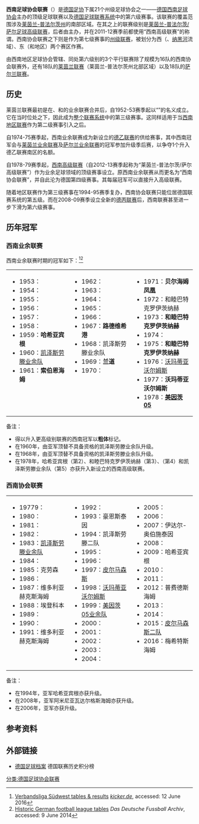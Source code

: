 {{noteTA|G1=足球|G2=德甲|G3=德乙|G4=uefa|G5=地名}}
{{Infobox football league
|name           = 西南足球协会联赛
|image          = Karte-DFB-Regionalverbände-SW.png
| pixels     = 180px
| alt        = 西南协会联赛涵盖范围
|country        = {{flag|Germany}}
|state          = {{flag|Rhineland-Palatinate}}
|region         = {{link-de|莱茵黑森|Rheinhessen}}、[[普法爾茨地區|普法尔茨]]
|confed         = [[德国西南足球协会|德国西南足球协会]]
|founded        = 1952年
|teams          = 16
|divisions      = 
|promotion      = [[莱茵兰-普法尔茨/萨尔足球高级联赛|莱茵兰-普法尔茨/萨尔高级联赛]]
|relegation     = 西南[[州级联赛|州级联赛]]（2赛区）
|level          = [[德国足球联赛系统|第 6 级]]
|season         = 
|champions      = 
|website        = 
|current        = 
}}
'''西南足球协会联赛'''（{{lang-de|'''Fußball-Verbandsliga Südwest'''}}）是[[德国足协|德国足协]]下属21个州级足球协会之一——[[德国西南足球协会|德国西南足球协会]]主办的顶级足球联赛以及[[德国足球联赛系统|德国足球联赛系统]]中的第六级赛事。该联赛的覆盖范围涉及[[莱茵兰-普法尔茨州|莱茵兰-普法尔茨州]]的南部区域。在其之上的联赛级别是[[莱茵兰-普法尔茨/萨尔足球高级联赛|莱茵兰-普法尔茨/萨尔足球高级联赛]]，后者由{{link-de|德国西南地区足球协会|Fußball-Regional-Verband Südwest}}主办，并在2011-12赛季前都使用“西南高级联赛”的称谓。西南协会联赛之下则是作为第七级赛事的[[州级联赛|州级联赛]]，被划分为西（{{link-de|西普法尔茨|Westpfalz}}、[[纳黑河|纳黑河]]流域）、东（{{link-de|前普法尔茨|Vorderpfalz}}和{{link-de|莱茵黑森|Rheinhessen}}地区）两个赛区作赛。

由西南地区足球协会管辖、同处第六级别的3个平行联赛除了规模为16队的西南协会联赛外，还有18队的[[莱茵兰足球联赛|莱茵兰联赛]]（莱茵兰-普法尔茨州北部区域）以及18队的[[萨尔兰足球联赛|萨尔兰联赛]]。

==历史==
莱茵兰联赛最初是在{{link-de|莱茵黑森|Rheinhessen}}、{{link-de|西普法尔茨|Westpfalz}}和{{link-de|前普法尔茨|Vorderpfalz}}的业余联赛合并后，自1952-53赛季起以“{{link-en|西南业余联赛|Amateurliga Südwest}}”的名义成立。它在当时位处{{link-en|西南乙组高级联赛|2. Oberliga Südwest}}之下，因此成为[[德国足球联赛系统|整个联赛系统]]中的第三级赛事。这同样适用于当[[德国足球西南地区联赛|西南地区联赛]]作为第二级赛事引入之后。

自1974-75赛季起，西南业余联赛成为新设立的[[德乙联赛|德乙联赛]]的供给赛事，其中西南冠军会与[[莱茵兰足球联赛|莱茵兰业余联赛]]及[[萨尔兰足球联赛|萨尔兰业余联赛]]的冠军参加升级季后赛，以争夺1个升入德乙联赛南区的名额。

自1978-79赛季起，[[莱茵兰-普法尔茨/萨尔足球高级联赛|西南高级联赛]]（自2012-13赛季起称为“莱茵兰-普法尔茨/萨尔高级联赛”）作为业余足球领域的顶级赛事设立。原西南业余联赛从而更名为“西南协会联赛”，并自此沦为德国第四级赛事。其每届冠军可以直接升入高级联赛。

随着地区联赛作为第三级赛事在1994-95赛季复办，西南协会联赛只能位居德国联赛系统的第五级。而在2008-09赛季设立全新的[[德丙联赛|德丙联赛]]后，西南联赛甚至进一步下滑为第六级赛事。

==历年冠军==
===西南业余联赛===
西南业余联赛时期的冠军如下：<ref>[http://www.kicker.de/news/fussball/amateure/suedwest-vl-fb-1/2015-16/30/0/spieltag.html Verbandsliga Südwest tables & results] {{Wayback|url=http://www.kicker.de/news/fussball/amateure/suedwest-vl-fb-1/2015-16/30/0/spieltag.html |date=20161024233002 }} ''[[踢球者|kicker.de]]'', accessed: 12 June 2016</ref><ref>[http://www.f-archiv.de Historic German football league tables] {{Wayback|url=http://www.f-archiv.de/ |date=20151216170102 }} ''Das Deutsche Fussball Archiv'', accessed: 9 June 2014</ref>
{| style="width: 100%;"
| style="width: 33%; vertical-align: top;" |
* 1953：'''{{link-de|欧泡球类竞赛俱乐部|BSC Oppau|欧泡}}'''
* 1954：'''{{link-de|魏泽瑙体育俱乐部|SpVgg Weisenau|魏泽瑙}}'''
* 1955：{{link-de|索伯恩海姆第一足球俱乐部|1. FC Sobernheim|索伯恩海姆}}
* 1956：{{link-de|诺曼尼亚普费弗里希海姆|SV Normannia Pfiffligheim}}
* 1957：{{link-de|哈希亚宾根|Hassia Bingen}}
* 1958：'''{{link-de|路德维希港体育俱乐部|Ludwigshafener SC|路德维希港}}'''
* 1959：'''哈希亚宾根'''
* 1960：[[凯泽斯劳滕二队|凯泽斯劳滕业余队]]
* 1961：'''索伯恩海姆'''
| style="width: 33%; vertical-align: top;" |
* 1962：'''{{link-de|贝尔海姆凤凰|Phönix Bellheim}}'''
* 1963：'''{{link-de|兰道综合体育俱乐部|ASV Landau|兰道}}'''
* 1964：{{link-de|和睦巴特克罗伊茨纳赫|Eintracht Bad Kreuznach}}
* 1965：'''{{link-de|阿尔森伯恩体育俱乐部|SV Alsenborn|阿尔森伯恩}}'''
* 1966：{{link-de|凯泽斯劳滕草地竞赛俱乐部|VfR Kaiserslautern|VfR凯泽斯劳滕}}
* 1967：'''路德维希港'''
* 1968：凯泽斯劳滕业余队
* 1969：'''兰道'''
* 1970：'''{{link-de|弗兰肯塔尔草地竞赛俱乐部|VfR Frankenthal|弗兰肯塔尔}}'''
| style="width: 33%; vertical-align: top;" |
* 1971：'''贝尔海姆凤凰'''
* 1972：和睦巴特克罗伊茨纳赫
* 1973：'''和睦巴特克罗伊茨纳赫'''
* 1974：{{link-de|克劳森足球俱乐部|FK Clausen|克劳森}}
* 1975：'''和睦巴特克罗伊茨纳赫'''
* 1976：[[沃玛蒂亚沃尔姆斯|沃玛蒂亚沃尔姆斯]]
* 1977：'''沃玛蒂亚沃尔姆斯'''
* 1978：'''[[美因茨05|美因茨05]]'''
|}

备注：
*得以升入更高级别联赛的西南冠军以'''粗体'''标记。
*在1960年，由亚军{{link-de|席费尔斯塔特足球体育俱乐部|FSV Schifferstadt|席费尔斯塔特}}顶替不具备资格的凯泽斯劳滕业余队升级。
*在1968年，由亚军{{link-de|施派尔足球俱乐部|FV Speyer|施派尔}}顶替不具备资格的凯泽斯劳滕业余队升级。
*在1978年，哈希亚宾根（第2）、和睦巴特克罗伊茨纳赫（第3）、{{link-de|西南路德维希|Südwest Ludwigshafen}}（第4）和凯泽斯劳滕业余队（第5）亦获升入新设立的西南高级联赛。

=== 西南协会联赛 ===
{| style="width: 100%;"
| style="width: 33%; vertical-align: top;" |
* 19779：{{link-de|维多利亚赫克斯海姆|SV Viktoria Herxheim}}
* 1980：{{link-de|兰茨图尔体操及体育俱乐部|TuS Landstuhl|兰茨图尔}}
* 1981：{{link-de|克劳森足球俱乐部|FK Clausen|克劳森}}
* 1982：{{link-de|酒路新城体能锻炼俱乐部|VfL Neustadt/Weinstraße|酒路新城}}
* 1983：[[凯泽斯劳滕二队|凯泽斯劳滕业余队]]
* 1984：{{link-de|比尔肯费尔德体育俱乐部|SC Birkenfeld|比尔肯费尔德}}
* 1985：克劳森
* 1986：{{link-de|埃登科本体育俱乐部|SV Edenkoben|埃登科本}}
* 1987：维多利亚赫克斯海姆
* 1988：埃登科本
* 1989：{{link-de|盖恩斯海姆体育俱乐部|SV Geinsheim|盖恩斯海姆}}
* 1990：{{link-de|豪恩斯泰因体育俱乐部|SC Hauenstein|豪恩斯泰因}}
* 1991：维多利亚赫克斯海姆
| style="width: 33%; vertical-align: top;" |
* 1992：{{link-de|普菲德斯海姆体操及体育俱乐部|TSG Pfeddersheim|普费德斯海姆}}
* 1993：豪恩斯泰因
* 1994：凯泽斯劳滕二队
* 1995：{{link-de|伊达尔-奥伯施泰因体育俱乐部|SC 07 Idar-Oberstein|伊达尔-奥伯施泰因}}
* 1996：{{link-de|红白奥林匹亚阿尔蔡|Rot-Weiß Olympia Alzey}}
* 1997：[[皮尔马森斯足球俱乐部|皮尔马森斯]]
* 1998：[[沃玛蒂亚沃尔姆斯|沃玛蒂亚沃尔姆斯]]
* 1999：[[美因茨05二队|美因茨05业余队]]
* 2000：{{link-de|和睦巴特克罗伊茨纳赫|Eintracht Bad Kreuznach}}
* 2001：{{link-de|因格尔海姆竞赛俱乐部|SpVgg Ingelheim|因格尔海姆}}
* 2002：{{link-de|魏因加滕体育俱乐部|SV Weingarten (Pfalz)|魏因加滕}}
* 2003：{{link-de|哈希亚宾根|Hassia Bingen}}
* 2004：{{link-de|梅希特斯海姆体操及体育俱乐部|TuS Mechtersheim|梅希特斯海姆}}
| style="width: 33%; vertical-align: top;" |
* 2005：{{link-de|奥格斯海姆足球体育俱乐部|FSV Oggersheim}奥格斯海姆}}
* 2006：{{link-de|霍恩内肯体操及体育俱乐部|TuS Hohenecken|霍恩内肯}}
* 2007：伊达尔-奥伯施泰因
* 2008：{{link-de|茨魏布吕肯下奥尔巴赫体育俱乐部|SVN Zweibrücken|下奥尔巴赫}}
* 2009：哈希亚宾根
* 2010：{{link-de|贡森海姆体育俱乐部|SV Gonsenheim|贡森海姆}}
* 2011：{{link-de|阿米尼亚路德维希港|Arminia Ludwigshafen}}
* 2012：普费德斯海姆
* 2013：{{link-de|阿米尼亚瓦达尔格斯海姆|SV Alemannia Waldalgesheim}}
* 2014：{{link-de|肖特美因茨|TSV Schott Mainz}}
* 2015：[[皮尔马森斯二队|皮尔马森斯二队]]
* 2016：梅希特斯海姆
|}

备注：
* 在1994年，亚军哈希亚宾根亦获升级。
* 在2008年，亚军阿米尼亚瓦达尔格斯海姆亦获升级。
* 在2006年，亚军{{link-de|莫尔劳滕体育俱乐部|SV Morlautern|莫尔劳滕}}亦获升级。

==参考资料==
{{reflist}}

== 外部链接 ==
* [http://www.f-archiv.de/ 德国足球档案]{{Wayback|url=http://www.f-archiv.de/ |date=20151216170102 }} 德国联赛历史积分榜

{{德國足球}}

[[分类:德国足球协会联赛|分类:德国足球协会联赛]]